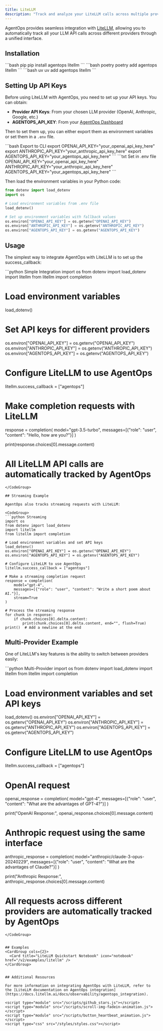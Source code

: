 ```yaml
---
title: LiteLLM
description: "Track and analyze your LiteLLM calls across multiple providers with AgentOps"
---
```


AgentOps provides seamless integration with [LiteLLM](https://github.com/BerriAI/litellm), allowing you to automatically track all your LLM API calls across different providers through a unified interface.

## Installation

<CodeGroup>
  ```bash pip
  pip install agentops litellm
  ```
  ```bash poetry
  poetry add agentops litellm
  ```
  ```bash uv
  uv add agentops litellm
  ```
</CodeGroup>

## Setting Up API Keys

Before using LiteLLM with AgentOps, you need to set up your API keys. You can obtain:
- **Provider API Keys**: From your chosen LLM provider (OpenAI, Anthropic, Google, etc.)
- **AGENTOPS_API_KEY**: From your [AgentOps Dashboard](https://app.agentops.ai/)

Then to set them up, you can either export them as environment variables or set them in a `.env` file.

<CodeGroup>
    ```bash Export to CLI
    export OPENAI_API_KEY="your_openai_api_key_here"
    export ANTHROPIC_API_KEY="your_anthropic_api_key_here"
    export AGENTOPS_API_KEY="your_agentops_api_key_here"
    ```
    ```txt Set in .env file
    OPENAI_API_KEY="your_openai_api_key_here"
    ANTHROPIC_API_KEY="your_anthropic_api_key_here"
    AGENTOPS_API_KEY="your_agentops_api_key_here"
    ```
</CodeGroup>

Then load the environment variables in your Python code:

```python
from dotenv import load_dotenv
import os

# Load environment variables from .env file
load_dotenv()

# Set up environment variables with fallback values
os.environ["OPENAI_API_KEY"] = os.getenv("OPENAI_API_KEY")
os.environ["ANTHROPIC_API_KEY"] = os.getenv("ANTHROPIC_API_KEY")
os.environ["AGENTOPS_API_KEY"] = os.getenv("AGENTOPS_API_KEY")
```

## Usage

The simplest way to integrate AgentOps with LiteLLM is to set up the success_callback:

<CodeGroup>
```python Simple Integration
import os
from dotenv import load_dotenv
import litellm
from litellm import completion

# Load environment variables
load_dotenv()

# Set API keys for different providers
os.environ["OPENAI_API_KEY"] = os.getenv("OPENAI_API_KEY")
os.environ["ANTHROPIC_API_KEY"] = os.getenv("ANTHROPIC_API_KEY")
os.environ["AGENTOPS_API_KEY"] = os.getenv("AGENTOPS_API_KEY")

# Configure LiteLLM to use AgentOps
litellm.success_callback = ["agentops"]

# Make completion requests with LiteLLM
response = completion(
    model="gpt-3.5-turbo",
    messages=[{"role": "user", "content": "Hello, how are you?"}]
)

print(response.choices[0].message.content)

# All LiteLLM API calls are automatically tracked by AgentOps
```
</CodeGroup>

## Streaming Example

AgentOps also tracks streaming requests with LiteLLM:

<CodeGroup>
```python Streaming
import os
from dotenv import load_dotenv
import litellm
from litellm import completion

# Load environment variables and set API keys
load_dotenv()
os.environ["OPENAI_API_KEY"] = os.getenv("OPENAI_API_KEY")
os.environ["AGENTOPS_API_KEY"] = os.getenv("AGENTOPS_API_KEY")

# Configure LiteLLM to use AgentOps
litellm.success_callback = ["agentops"]

# Make a streaming completion request
response = completion(
    model="gpt-4",
    messages=[{"role": "user", "content": "Write a short poem about AI."}],
    stream=True
)

# Process the streaming response
for chunk in response:
    if chunk.choices[0].delta.content:
        print(chunk.choices[0].delta.content, end="", flush=True)
print()  # Add a newline at the end
```
</CodeGroup>

## Multi-Provider Example

One of LiteLLM's key features is the ability to switch between providers easily:

<CodeGroup>
```python Multi-Provider
import os
from dotenv import load_dotenv
import litellm
from litellm import completion

# Load environment variables and set API keys
load_dotenv()
os.environ["OPENAI_API_KEY"] = os.getenv("OPENAI_API_KEY")
os.environ["ANTHROPIC_API_KEY"] = os.getenv("ANTHROPIC_API_KEY")
os.environ["AGENTOPS_API_KEY"] = os.getenv("AGENTOPS_API_KEY")

# Configure LiteLLM to use AgentOps
litellm.success_callback = ["agentops"]

# OpenAI request
openai_response = completion(
    model="gpt-4",
    messages=[{"role": "user", "content": "What are the advantages of GPT-4?"}]
)

print("OpenAI Response:", openai_response.choices[0].message.content)

# Anthropic request using the same interface
anthropic_response = completion(
    model="anthropic/claude-3-opus-20240229",
    messages=[{"role": "user", "content": "What are the advantages of Claude?"}]
)

print("Anthropic Response:", anthropic_response.choices[0].message.content)

# All requests across different providers are automatically tracked by AgentOps
```
</CodeGroup>


## Examples
<CardGroup cols={2}>
  <Card title="LiteLLM Quickstart Notebook" icon="notebook" href="/v2/examples/litellm" />
</CardGroup>


## Additional Resources

For more information on integrating AgentOps with LiteLLM, refer to the [LiteLLM documentation on AgentOps integration](https://docs.litellm.ai/docs/observability/agentops_integration).

<script type="module" src="/scripts/github_stars.js"></script>
<script type="module" src="/scripts/scroll-img-fadein-animation.js"></script>
<script type="module" src="/scripts/button_heartbeat_animation.js"></script>
<script type="css" src="/styles/styles.css"></script>
